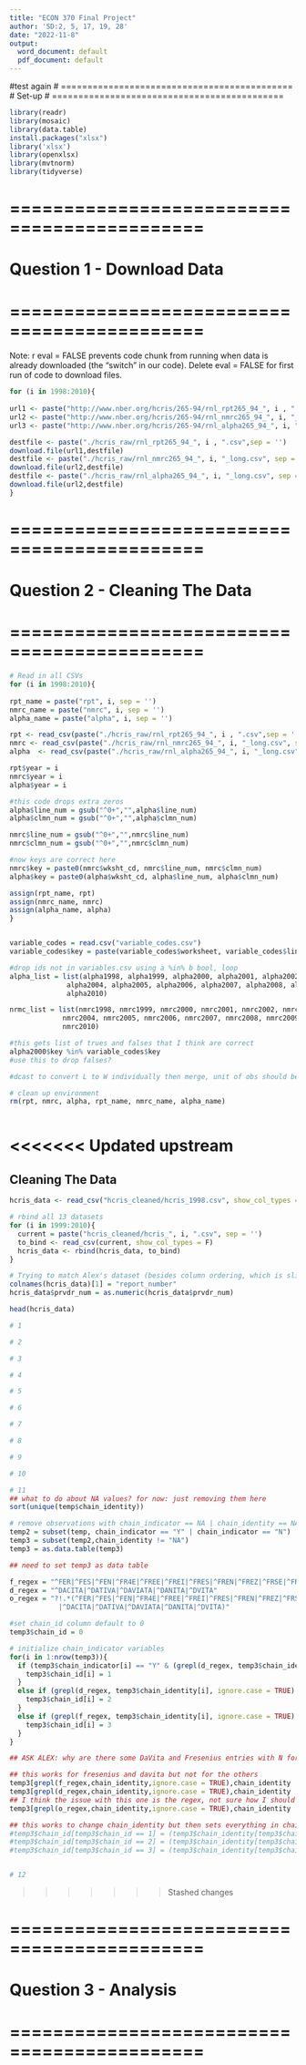 ```yaml
---
title: "ECON 370 Final Project"
author: 'SD:2, 5, 17, 19, 28' 
date: "2022-11-8"
output:
  word_document: default
  pdf_document: default
---
```

#test again
# ============================================
# Set-up
# ============================================
```r
library(readr)
library(mosaic)
library(data.table)
install.packages("xlsx")
library('xlsx')
library(openxlsx)
library(mvtnorm)
library(tidyverse)
```
# ============================================
# Question 1 - Download Data
# ============================================

Note: r eval = FALSE prevents code chunk from running when data is already downloaded (the "switch" in our code).
Delete eval = FALSE for first run of code to download files.
```r
for (i in 1998:2010){
  
url1 <- paste("http://www.nber.org/hcris/265-94/rnl_rpt265_94_", i , ".csv",sep = '')
url2 <- paste("http://www.nber.org/hcris/265-94/rnl_nmrc265_94_", i, "_long.csv", sep = '')
url3 <- paste("http://www.nber.org/hcris/265-94/rnl_alpha265_94_", i, "_long.csv", sep = '')

destfile <- paste("./hcris_raw/rnl_rpt265_94_", i , ".csv",sep = '')
download.file(url1,destfile)
destfile <- paste("./hcris_raw/rnl_nmrc265_94_", i, "_long.csv", sep = '')
download.file(url2,destfile)
destfile <- paste("./hcris_raw/rnl_alpha265_94_", i, "_long.csv", sep = '')
download.file(url2,destfile)
}
```

# ============================================
# Question 2 - Cleaning The Data
# ============================================

```r
# Read in all CSVs
for (i in 1998:2010){
  
rpt_name = paste("rpt", i, sep = '')
nmrc_name = paste("nmrc", i, sep = '')
alpha_name = paste("alpha", i, sep = '')

rpt <- read_csv(paste("./hcris_raw/rnl_rpt265_94_", i , ".csv",sep = ''), show_col_types = F)
nmrc <- read_csv(paste("./hcris_raw/rnl_nmrc265_94_", i, "_long.csv", sep = ''), show_col_types = F)
alpha  <- read_csv(paste("./hcris_raw/rnl_alpha265_94_", i, "_long.csv", sep = ''), show_col_types = F)

rpt$year = i
nmrc$year = i
alpha$year = i

#this code drops extra zeros
alpha$line_num = gsub("^0+","",alpha$line_num)
alpha$clmn_num = gsub("^0+","",alpha$clmn_num)

nmrc$line_num = gsub("^0+","",nmrc$line_num)
nmrc$clmn_num = gsub("^0+","",nmrc$clmn_num)

#now keys are correct here
nmrc$key = paste0(nmrc$wksht_cd, nmrc$line_num, nmrc$clmn_num)
alpha$key = paste0(alpha$wksht_cd, alpha$line_num, alpha$clmn_num)

assign(rpt_name, rpt)
assign(nmrc_name, nmrc)
assign(alpha_name, alpha)
}


variable_codes = read.csv("variable_codes.csv")
variable_codes$key = paste(variable_codes$worksheet, variable_codes$line, variable_codes$column, sep = '')

#drop ids not in variables.csv using a %in% b bool, loop
alpha_list = list(alpha1998, alpha1999, alpha2000, alpha2001, alpha2002, alpha2003,
              alpha2004, alpha2005, alpha2006, alpha2007, alpha2008, alpha2009,
              alpha2010)

nrmc_list = list(nmrc1998, nmrc1999, nmrc2000, nmrc2001, nmrc2002, nmrc2003,
             nmrc2004, nmrc2005, nmrc2006, nmrc2007, nmrc2008, nmrc2009,
             nmrc2010)

#this gets list of trues and falses that I think are correct
alpha2000$key %in% variable_codes$key
#use this to drop falses?

#dcast to convert L to W individually then merge, unit of obs should be report after this

# clean up environment
rm(rpt, nmrc, alpha, rpt_name, nmrc_name, alpha_name)



```

<<<<<<< Updated upstream
=======
## Cleaning The Data
```r
hcris_data <- read_csv("hcris_cleaned/hcris_1998.csv", show_col_types = F)

# rbind all 13 datasets
for (i in 1999:2010){
  current = paste("hcris_cleaned/hcris_", i, ".csv", sep = '')
  to_bind <- read_csv(current, show_col_types = F)
  hcris_data <- rbind(hcris_data, to_bind)
}

# Trying to match Alex's dataset (besides column ordering, which is slightly different)
colnames(hcris_data)[1] = "report_number"
hcris_data$prvdr_num = as.numeric(hcris_data$prvdr_num)

head(hcris_data)

# 1

# 2

# 3

# 4

# 5

# 6

# 7

# 8

# 9

# 10

# 11
## what to do about NA values? for now: just removing them here 
sort(unique(temp$chain_identity))

# remove observations with chain_indicator == NA | chain_identity == NA
temp2 = subset(temp, chain_indicator == "Y" | chain_indicator == "N")
temp3 = subset(temp2,chain_identity != "NA")
temp3 = as.data.table(temp3)

## need to set temp3 as data table

f_regex = "^FER|^FES|^FEN|^FR4E|^FREE|^FREI|^FRES|^FREN|^FREZ|^FRSE|^FRRE|\\bDRESENIUS\\b"
d_regex = "^DACITA|^DATIVA|^DAVIATA|^DANITA|^DVITA"
o_regex = "?!.*(^FER|^FES|^FEN|^FR4E|^FREE|^FREI|^FRES|^FREN|^FREZ|^FRSE|^FRRE|\\bDRESENIUS\\b
            |^DACITA|^DATIVA|^DAVIATA|^DANITA|^DVITA)"

#set chain_id column default to 0
temp3$chain_id = 0

# initialize chain_indicator variables 
for(i in 1:nrow(temp3)){
  if (temp3$chain_indicator[i] == "Y" & (grepl(d_regex, temp3$chain_identity[i], ignore.case = TRUE) == FALSE) &  (grepl(f_regex, temp3$chain_identity[i], ignore.case = TRUE) == FALSE) ){
    temp3$chain_id[i] = 1
  }
  else if (grepl(d_regex, temp3$chain_identity[i], ignore.case = TRUE) == TRUE){
    temp3$chain_id[i] = 2
  }
  else if (grepl(f_regex, temp3$chain_identity[i], ignore.case = TRUE) == TRUE){
    temp3$chain_id[i] = 3
  }
}

## ASK ALEX: why are there some DaVita and Fresenius entries with N for chain_indicator? should be a simple fix if these are meant to be included. Also, what else do we need to do to "clean" the chain variables? More standardizing names?

## this works for fresenius and davita but not for the others
temp3[grepl(f_regex,chain_identity,ignore.case = TRUE),chain_identity := 'FRESENIUS']
temp3[grepl(d_regex,chain_identity,ignore.case = TRUE),chain_identity := 'DAVITA']
## I think the issue with this one is the regex, not sure how I should change it
temp3[grepl(o_regex,chain_identity,ignore.case = TRUE),chain_identity := 'OTHER']

## this works to change chain_identity but then sets everything in chain_id to "other"
#temp3$chain_id[temp3$chain_id == 1] = (temp3$chain_identity[temp3$chain_id == 1] = "OTHER")
#temp3$chain_id[temp3$chain_id == 2] = (temp3$chain_identity[temp3$chain_id == 2] = "DAVITA")
#temp3$chain_id[temp3$chain_id == 3] = (temp3$chain_identity[temp3$chain_id == 3] = "FRESENIUS")


# 12

```
>>>>>>> Stashed changes

# ============================================
# Question 3 - Analysis 
# ============================================